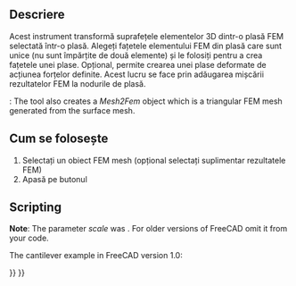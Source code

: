 <languages/>

{{Docnav
|[[FEM_CreateElementsSet|Erase Elements]]
|[[FEM_SolverCalculixCcxtools|Solver CalculiX Standard]]
|[[FEM_Workbench|FEM]]
|IconL=FEM_CreateElementsSet.svg
|IconR=FEM_SolverCalculixCcxtools.svg
|IconC=Workbench_FEM.svg
}}

<div class="mw-translate-fuzzy">
{{GuiCommand/ro|Name=FEM FemMesh2Mesh|Name/ro=FEM FemMesh2Mesh|MenuLocation=Mesh → FEM mesh to mesh||Workbenches=[[FEM Workbench/ro|FEM]]|Shortcut=|SeeAlso=[[FEM_tutorial/ro|FEM tutorial]]}}
</div>

<span id="Description"></span>
==Descriere==

<div class="mw-translate-fuzzy">
Acest instrument transformă suprafețele elementelor 3D dintr-o plasă FEM selectată într-o plasă. Alegeți fațetele elementului FEM din plasă care sunt unice (nu sunt împărțite de două elemente) și le folosiți pentru a crea fațetele unei plase. Opțional, permite crearea unei plase deformate de acțiunea forțelor definite. Acest lucru se face prin adăugarea mișcării rezultatelor FEM la nodurile de plasă.
</div>

{{Version|1.0}}: The tool also creates a ''Mesh2Fem'' object which is a triangular FEM mesh generated from the surface mesh.

<span id="Usage"></span>
<div class="mw-translate-fuzzy">
== Cum se folosește ==
</div>

<div class="mw-translate-fuzzy">
# Selectați un obiect FEM mesh (opțional selectați suplimentar rezultatele FEM)
# Apasă pe butonul {{KEY|[[Image:FEM_FemMesh2Mesh.png|24px]]FEM mesh to mesh}}
</div>

== Scripting ==

'''Note''': The parameter ''scale'' was {{Version|0.21}}. For older versions of FreeCAD omit it from your code.

The cantilever example in FreeCAD version 1.0:

{{Code|code=
from os.path import join
import FreeCAD as App
import Mesh
from femmesh import femmesh2mesh

path = join(App.getResourceDir(), "examples", "FEMExample.FCStd")
doc = App.openDocument(path)
fem_mesh = doc.FEMMeshGmsh.FemMesh
result = doc.CCX_Results
scale = 10  # displacement scale factor
out_mesh = femmesh2mesh.femmesh_2_mesh(fem_mesh, result, scale)
Mesh.show(Mesh.Mesh(out_mesh))
}}


{{Docnav
|[[FEM_CreateElementsSet|Erase Elements]]
|[[FEM_SolverCalculixCcxtools|Solver CalculiX Standard]]
|[[FEM_Workbench|FEM]]
|IconL=FEM_CreateElementsSet.svg
|IconR=FEM_SolverCalculixCcxtools.svg
|IconC=Workbench_FEM.svg
}}

{{FEM_Tools_navi{{#translation:}}}}
{{Userdocnavi{{#translation:}}}}